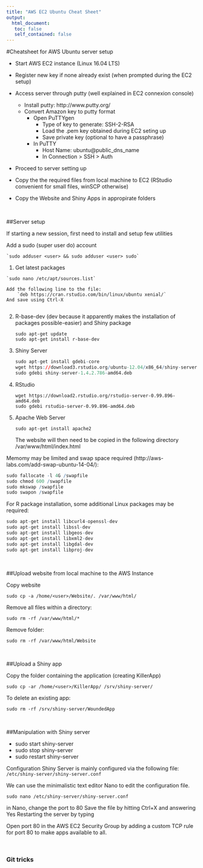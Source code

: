 ```yaml
---
title: "AWS EC2 Ubuntu Cheat Sheet"
output: 
  html_document:
   toc: false
   self_contained: false
---
```



#Cheatsheet for AWS Ubuntu server setup

- Start AWS EC2 instance (Linux 16.04 LTS)  

- Register new key if none already exist (when prompted during the EC2 setup)

- Access server through putty (well explained in EC2 connexion console)

    - Install putty: http://www.putty.org/  
    - Convert Amazon key to putty format  
        - Open PuTTYgen 
            - Type of key to generate: SSH-2-RSA
            - Load the .pem key obtained during EC2 seting up
            - Save private key (optional to have a passphrase)
        - In PuTTY
            - Host Name: ubuntu@public_dns_name  
            - In Connection > SSH > Auth  

- Proceed to server setting up

- Copy the the required files from local machine to EC2 (RStudio convenient for small files, winSCP otherwise)

- Copy the Website and Shiny Apps in appropirate folders

\ 

##Server setup

If starting a new session, first need to install and setup few utilities

Add a sudo (super user do) account 

    `sudo adduser <user> && sudo adduser <user> sudo`

  1. Get latest packages
  
    `sudo nano /etc/apt/sources.list`
    
    Add the following line to the file:  
        `deb https://cran.rstudio.com/bin/linux/ubuntu xenial/`  
    And save using Ctrl-X
        
2. R-base-dev (dev because it apparently makes the installation of packages possible-easier) and Shiny package 

    `sudo apt-get update`  
    `sudo apt-get install r-base-dev`
        
3. Shiny Server

    ```r
    sudo apt-get install gdebi-core  
    wget https://download3.rstudio.org/ubuntu-12.04/x86_64/shiny-server-1.4.2.786-amd64.deb  
    sudo gdebi shiny-server-1.4.2.786-amd64.deb
    ```

        
    
4. RStudio
    
    `wget https://download2.rstudio.org/rstudio-server-0.99.896-amd64.deb`  
    `sudo gdebi rstudio-server-0.99.896-amd64.deb`
    
5. Apache Web Server 

    `sudo apt-get install apache2`
    
    The website will then need to be copied in the following directory  
    /var/www/html/index.html
    

Memomy may be limited and swap space required (http://aws-labs.com/add-swap-ubuntu-14-04/):  


```r
sudo fallocate -l 4G /swapfile
sudo chmod 600 /swapfile
sudo mkswap /swapfile
sudo swapon /swapfile  

```

For R package installation, some additional Linux packages may be required: 

```r
sudo apt-get install libcurl4-openssl-dev
sudo apt-get install libssl-dev
sudo apt-get install libgeos-dev
sudo apt-get install libxml2-dev
sudo apt-get install libgdal-dev
sudo apt-get install libproj-dev
```


\ 


##Upload website from local machine to the AWS Instance

Copy website

`sudo cp -a /home/<user>/Website/. /var/www/html/`

Remove all files within a directory: 

`sudo rm -rf /var/www/html/*`

Remove folder:

`sudo rm -rf /var/www/html/Website`


\ 

##Upload a Shiny app


Copy the folder containing the application (creating KillerApp)

`sudo cp -ar /home/<user>/KillerApp/ /srv/shiny-server/`

To delete an existing app: 

`sudo rm -rf /srv/shiny-server/WoundedApp`

\ 

##Manipulation with Shiny server

- sudo start shiny-server  
- sudo stop shiny-server  
- sudo restart shiny-server  

Configuration
Shiny Server is mainly configured via the following file: `/etc/shiny-server/shiny-server.conf`

We can use the minimalistic text editor Nano to edit the configuration file. 

`sudo nano /etc/shiny-server/shiny-server.conf`

in Nano, change the port to 80
Save the file by hitting Ctrl+X and answering Yes
Restarting the server by typing

Open port 80 in the AWS EC2 Security Group by adding a custom TCP rule for port 80 to make apps available to all. 

\ 

### Git tricks

